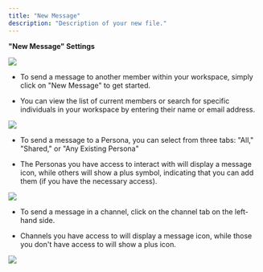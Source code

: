```yaml
---
title: "New Message"
description: "Description of your new file."
---
```


**"New Message" Settings**

![](/Screenshot2025-02-03at3.12.06PM.png)

* To send a message to another member within your workspace, simply click on "New Message" to get started.

* You can view the list of current members or search for specific individuals in your workspace by entering their name or email address.

![](/MyAI-AICreated@3x\(19\).png)

* To send a message to a Persona, you can select from three tabs: "All," "Shared," or "Any Existing Persona"

* The Personas you have access to interact with will display a message icon, while others will show a plus symbol, indicating that you can add them (if you have the necessary access).

![](/MyAI-AICreated@3x\(18\).png)

* To send a message in a channel, click on the channel tab on the left-hand side.

* Channels you have access to will display a message icon, while those you don't have access to will show a plus icon.

![](/MyAI-AICreated@3x\(20\).png)